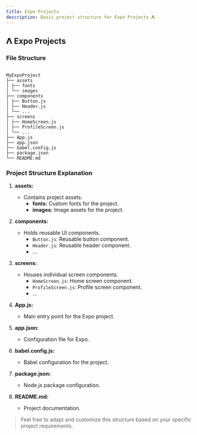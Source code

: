 ```yaml
---
title: Expo Projects
description: Basic project structure for Expo Projects 𝝠
---
```


## **𝝠** Expo Projects

### File Structure

```plaintext

MyExpoProject
├── assets
│ ├── fonts
│ └── images
├── components
│ ├── Button.js
│ ├── Header.js
│ └── ...
├── screens
│ ├── HomeScreen.js
│ ├── ProfileScreen.js
│ └── ...
├── App.js
├── app.json
├── babel.config.js
├── package.json
└── README.md

```

### Project Structure Explanation

1. **assets:**
   - Contains project assets.
     - **fonts:** Custom fonts for the project.
     - **images:** Image assets for the project.

2. **components:**
   - Holds reusable UI components.
     - `Button.js`: Reusable button component.
     - `Header.js`: Reusable header component.
     - ...

3. **screens:**
   - Houses individual screen components.
     - `HomeScreen.js`: Home screen component.
     - `ProfileScreen.js`: Profile screen component.
     - ...

4. **App.js:**
   - Main entry point for the Expo project.

5. **app.json:**
   - Configuration file for Expo.

6. **babel.config.js:**
   - Babel configuration for the project.

7. **package.json:**
   - Node.js package configuration.

8. **README.md:**
   - Project documentation.

>Feel free to adapt and customize this structure based on your specific project requirements.
